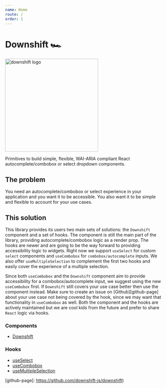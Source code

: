 ```yaml
---
name: Home
route: /
order: 1
---
```


# Downshift 🏎

<img
  src="https://downshift.netlify.com/logo/downshift.svg"
  alt="downshift logo"
  title="downshift logo"
  width="300"
/>

Primitives to build simple, flexible, WAI-ARIA compliant React
autocomplete/combobox or select dropdown components.

## The problem

You need an autocomplete/combobox or select experience in your application and
you want it to be accessible. You also want it to be simple and flexible to
account for your use cases.

## This solution

This library provides its users two main sets of solutions: the `Downshift`
component and a set of hooks. The component is still the main part of the
library, providing autocomplete/combobox logic as a render prop. The hooks are
newer and are going to be the way forward to providing accessibility logic to
widgets. Right now we support `useSelect` for custom `select` components and
`useCombobox` for `combobox/autocomplete` inputs. We also offer
`useMultipleSelection` to complement the first two hooks and easily cover the
experience of a multiple selection.

Since both `useCombobox` and the `Downshift` component aim to provide
accessibility for a combobox/autocomplete input, we suggest using the new
`useCombobox` first. If `Downshift` still covers your use case better then use
the component instead. Make sure to create an issue on [Github][github-page]
about your use case not being covered by the hook, since we may want that
functionality in `useCombobox` as well. Both the component and the hooks are
actively maintained but we are cool kids from the future and prefer to share
`React` logic via hooks.

### Components

- [Downshift](/downshift)

### Hooks

- [useSelect](/use-select)
- [useCombobox](/use-combobox)
- [useMultipleSelection](/use-multiple-selection)

[github-page]: https://github.com/downshift-js/downshift)

